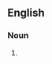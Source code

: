 {{also|macro languages}}

==English==

===Noun===
{{head|en|noun form}}

# {{plural of|en|macrolanguage}}